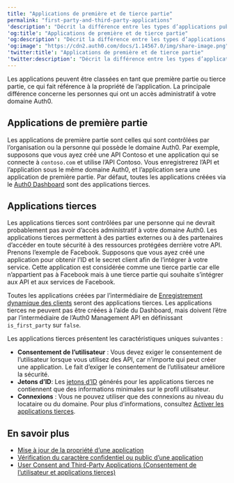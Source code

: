 ```yaml
---
title: "Applications de première et de tierce partie"
permalink: "first-party-and-third-party-applications"
'description': "Décrit la différence entre les types d’applications publiques et confidentielles."
'og:title': "Applications de première et de tierce partie"
'og:description': "Décrit la différence entre les types d’applications publiques et confidentielles."
'og:image': "https://cdn2.auth0.com/docs/1.14567.0/img/share-image.png"
'twitter:title': "Applications de première et de tierce partie"
'twitter:description': "Décrit la différence entre les types d’applications publiques et confidentielles."
---
```


Les applications peuvent être classées en tant que première partie ou tierce partie, ce qui fait référence à la propriété de l’application. La principale différence concerne les personnes qui ont un accès administratif à votre domaine Auth0.

## Applications de première partie

Les applications de première partie sont celles qui sont contrôlées par l’organisation ou la personne qui possède le domaine Auth0. Par exemple, supposons que vous ayez créé une API Contoso et une application qui se connecte à `contoso.com` et utilise l’API Contoso. Vous enregistrerez l’API et l’application sous le même domaine Auth0, et l’application sera une application de première partie. Par défaut, toutes les applications créées via le [Auth0 Dashboard](https://manage.auth0.com/#/applications) sont des applications tierces.

## Applications tierces

Les applications tierces sont contrôlées par une personne qui ne devrait probablement pas avoir d’accès administratif à votre domaine Auth0. Les applications tierces permettent à des parties externes ou à des partenaires d’accéder en toute sécurité à des ressources protégées derrière votre API. Prenons l’exemple de Facebook. Supposons que vous ayez créé une application pour obtenir l’ID et le secret client afin de l’intégrer à votre service. Cette application est considérée comme une tierce partie car elle n’appartient pas à Facebook mais à une tierce partie qui souhaite s’intégrer aux API et aux services de Facebook.

Toutes les applications créées par l’intermédiaire de [Enregistrement dynamique des clients](/docs/fr-ca/get-started/applications/dynamic-client-registration) seront des applications tierces. Les applications tierces ne peuvent pas être créées à l’aide du Dashboard, mais doivent l’être par l’intermédiaire de l’Auth0 <Tooltip href="/docs/docs/fr-ca/glossary?term=management-api" tip="Management API
Un produit permettant aux clients d’effectuer des tâches administratives." cta="Voir le glossaire">Management API</Tooltip> en définissant `is_first_party` sur `false`.

Les applications tierces présentent les caractéristiques uniques suivantes :

* **Consentement de l’utilisateur** : Vous devez exiger le consentement de l’utilisateur lorsque vous utilisez des API, car n’importe qui peut créer une application. Le fait d’exiger le consentement de l’utilisateur améliore la sécurité.
* **Jetons d’ID**: Les [jetons d’ID](/docs/fr-ca/secure/tokens/id-tokens) générés pour les applications tierces ne contiennent que des informations minimales sur le profil utilisateur.
* **Connexions** : Vous ne pouvez utiliser que des connexions au niveau du locataire ou du domaine. Pour plus d’informations, consultez [Activer les applications tierces](/docs/fr-ca/get-started/applications/confidential-and-public-applications/enable-third-party-applications).

## En savoir plus

* [Mise à jour de la propriété d’une application](/docs/fr-ca/get-started/applications/confidential-and-public-applications/update-application-ownership)
* [Vérification du caractère confidentiel ou public d’une application](/docs/fr-ca/get-started/applications/confidential-and-public-applications/view-application-type)
* [User Consent and Third-Party Applications (Consentement de l’utilisateur et applications tierces)](/docs/fr-ca/get-started/applications/confidential-and-public-applications/user-consent-and-third-party-applications)
